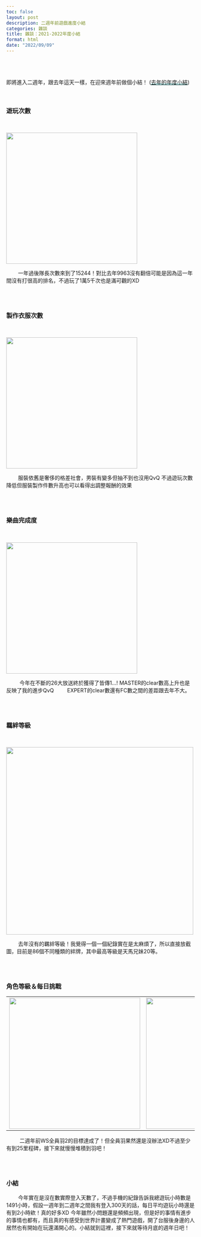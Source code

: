 ```yaml
---
toc: false
layout: post
description: 二週年前遊戲進度小結
categories: 雜談
title: 雜談：2021-2022年度小結
format: html
date: "2022/09/09"
---
```


<br><br><br>
即將進入二週年，跟去年這天一樣，在迎來週年前做個小結！
(<a href="https://adowaiii.github.io/DowaSekai/%E9%9B%9C%E8%AB%87/2021/09/09/2020~2021%E5%B9%B4%E5%BA%A6%E5%B0%8F%E7%B5%90.html" style="color:balck !important;background:linear-gradient(180deg, transparent 70%, #B5EAEA 50%) !important;">去年的年度小結</a>)

<br>

### 遊玩次數
<br>

<img src="https://lh3.googleusercontent.com/pw/AL9nZEUs416HixaAmqD8mR5ioiVt9B_XWL_fA9SKLWQrJXZwozbifWfUb6IF-a51ilwUdo0RrZ862ZYuhbrAtjZKa1pXuLpmGahcJ6oDdAZlQltZtH6V0J7OzSQlYV_Pym7z48lPWeGkQK2nCEQ-MSI2QWtPSA=w563-h496-no?authuser=0" width="350" style="display: block;margin-left: auto;margin-left: auto;margin-right: auto;">

&nbsp;&nbsp;&nbsp;&nbsp;&nbsp;&nbsp;&nbsp;&nbsp;一年過後隊長次數來到了15244！對比去年9963沒有翻倍可能是因為這一年間沒有打很高的排名，不過玩了1萬5千次也是滿可觀的XD


<br><br>

### 製作衣服次數
<br>

<img src="https://lh3.googleusercontent.com/pw/AL9nZEVwqcmFIyx5JSO3eXs8tSjfaSzl65eGBS7HzWOBdhFJWO1kaZgG5ZidyfNoYInLKRz526OZs8P_QyW8LHQ1IIupec4SoLVh87Q8A1bqidV6Z5qMNt7ZX1hhEWQsEXVgK09hG1bhWk4SE-6Cc76_fLvDsA=w562-h490-no?authuser=0" width="350"  style="display: block;margin-left: auto;margin-left: auto;margin-right: auto;">

&nbsp;&nbsp;&nbsp;&nbsp;&nbsp;&nbsp;&nbsp;&nbsp;服裝依舊是奢侈的格差社會，男裝有變多但抽不到也沒用QvQ 不過遊玩次數降低但服裝製作件數升高也可以看得出調整報酬的效果

<br><br>

### 樂曲完成度
<br>

<img src="https://lh3.googleusercontent.com/pw/AL9nZEWSdxQmIbRsqxf_4XdhARC0hktKS3fvNfKsJDIJvR2RKIN9GlmY3nYky-_-Wh2IWg_o-AIGqavwDAbypAR6TCJDVBR8qoYYm5qSOsu97FrJrzjiuv69vd7uQSzLAyFje8Yv1MBUydT4H9fDMfqCE7bmYQ=w1229-h533-no?authuser=0" width="350"  style="display: block;margin-left: auto;margin-left: auto;margin-right: auto;">


&nbsp;&nbsp;&nbsp;&nbsp;&nbsp;&nbsp;&nbsp;&nbsp; 今年在不斷的26大放送終於獲得了皆傳1...! MASTER的clear數高上升也是反映了我的進步QvQ
&nbsp;&nbsp;&nbsp;&nbsp;&nbsp;&nbsp;&nbsp;&nbsp;EXPERT的clear數還有FC數之間的差距跟去年不大。

<br><br>

### 羈絆等級
<br>

<img src="https://lh3.googleusercontent.com/pw/AL9nZEWbkraoU4N41xvHfmdtFtl7PYMVHNlTXk9ugZMF20ingIAgG5YRPgAcbAU6T9OFxVEC3OC9hLE7fp5cbeZddueCPRS4Y973RLcF26GPxgefSe6H88Zu5c4p9X009Bs3DsXQBR12Y4u_TT0O61xXZa_Fjw=w1830-h813-no?authuser=0" width="500"  style="display: block;margin-left: auto;margin-left: auto;margin-right: auto;">


&nbsp;&nbsp;&nbsp;&nbsp;&nbsp;&nbsp;&nbsp;&nbsp;去年沒有的羈絆等級！我覺得一個一個紀錄實在是太麻煩了，所以直接放截圖，目前是86個不同種類的絆牌，其中最高等級是天馬兄妹20等。

<br><br>

### 角色等級＆每日挑戰


<table style="display: block;margin-left: auto;margin-left: auto;margin-right: auto;">
	<tr style="border:none;">
		<td style="border:none;">
			<img src="https://lh3.googleusercontent.com/pw/AL9nZEV6OXT26ufkYTcAmcVUPMSLDxISS9xJkkIPJ76AEQPT1zieVmRAowYRvsdZgAOxko9MqDySutaoTUYVl10psC_s0yOrPvAH3OXNqdITAZCyHAuapUX8qcBNXUcOq5SvtwCT6POwTeBvrGc7DlO9SMjnow=w965-h862-no?authuser=0" width="350">
		</td>
		<td style="border:none;">
			<img src="https://lh3.googleusercontent.com/pw/AL9nZEW1Zsx2-CPfLQNCNKDNQRsapLuTAloPW1bQEeAzgjmBy9xPGdlE3H92Co4Dphsy18wd-6CuCkYOkMyL5CgaR4wXgLZqx2TiKiJP8EO8qBX_GXCnLaOcihotLAbqqhkf4h1yzglGoO76PxWimLrS0AXujQ=w963-h862-no?authuser=0" width="350">
		</td>
	</tr>
</table>

&nbsp;&nbsp;&nbsp;&nbsp;&nbsp;&nbsp;&nbsp;&nbsp; 二週年前WS全員羽2的目標達成了！但全員羽果然還是沒辦法XD不過至少有到25里程碑，接下來就慢慢堆積到羽吧！

<br><br>

### 小結

&nbsp;&nbsp;&nbsp;&nbsp;&nbsp;&nbsp;&nbsp;&nbsp;今年實在是沒在數實際登入天數了，不過手機的紀錄告訴我總遊玩小時數是1491小時，假設一週年到二週年之間我有登入300天的話，每日平均遊玩小時還是有到2小時欸！真的好多XD 今年雖然小問題還是頻頻出現，但是好的事情有進步的事情也都有，而且真的有感受到世界計畫變成了熱門遊戲，開了台服後身邊的人居然也有開始在玩還滿開心的。小結就到這裡，接下來就等待月底的週年日吧！
